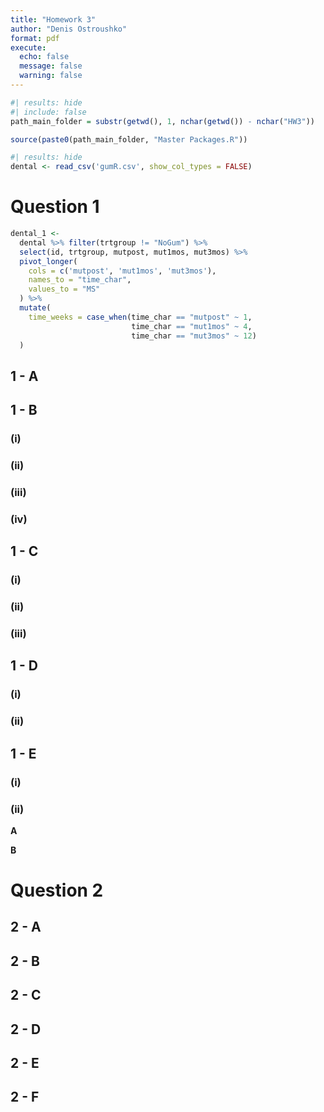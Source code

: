 ```yaml
---
title: "Homework 3"
author: "Denis Ostroushko"
format: pdf
execute: 
  echo: false
  message: false
  warning: false
---
```


```r
#| results: hide
#| include: false 
path_main_folder = substr(getwd(), 1, nchar(getwd()) - nchar("HW3"))

source(paste0(path_main_folder, "Master Packages.R"))
```


```R
#| results: hide
dental <- read_csv('gumR.csv', show_col_types = FALSE)
```

# Question 1 

```r
dental_1 <- 
  dental %>% filter(trtgroup != "NoGum") %>% 
  select(id, trtgroup, mutpost, mut1mos, mut3mos) %>% 
  pivot_longer(
    cols = c('mutpost', 'mut1mos', 'mut3mos'), 
    names_to = "time_char", 
    values_to = "MS"
  ) %>% 
  mutate(
    time_weeks = case_when(time_char == "mutpost" ~ 1, 
                           time_char == "mut1mos" ~ 4, 
                           time_char == "mut3mos" ~ 12)
  )

```

## 1 - A

## 1 - B 

### (i)

### (ii)

### (iii)

### (iv)

## 1 - C 

### (i)

### (ii)

### (iii)

## 1 - D

### (i)

### (ii)

## 1 - E

### (i)

### (ii)

**A**

**B**

# Question 2 

## 2 - A

## 2 - B

## 2 - C

## 2 - D

## 2 - E

## 2 - F

